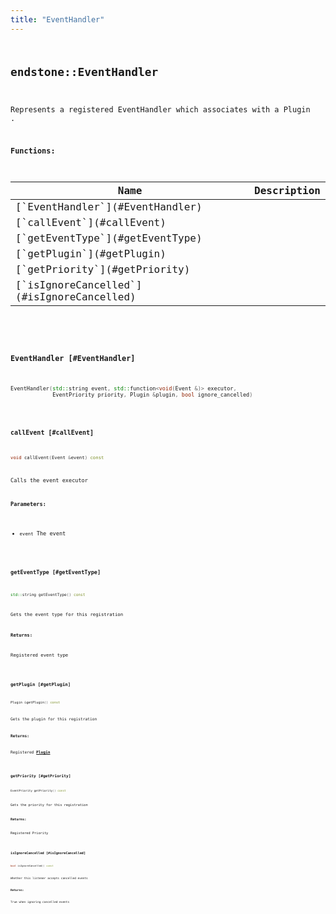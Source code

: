 ```yaml
---
title: "EventHandler"
---
```


## <code className="doc-symbol doc-symbol-class"/> endstone::EventHandler

Represents a registered EventHandler which associates with a Plugin .


















**Functions:**

<table>
<thead>
   <tr>
      <th>Name</th>
      <th>Description</th>
   </tr>
</thead>
<tbody>
<tr key="classendstone_1_1_event_handler_1a3b68b55031268b92cbbf29b9fb3695c7">
    <td>[`EventHandler`](#EventHandler)</td>
    <td></td>
</tr>
<tr key="classendstone_1_1_event_handler_1a9f180123779aa67ed32f51753a40290c">
    <td>[`callEvent`](#callEvent)</td>
    <td></td>
</tr>
<tr key="classendstone_1_1_event_handler_1aa8bc3d7f90a485cefdf0cbae3f95ffc0">
    <td>[`getEventType`](#getEventType)</td>
    <td></td>
</tr>
<tr key="classendstone_1_1_event_handler_1a6347792cee5b002974bdf1f612d015aa">
    <td>[`getPlugin`](#getPlugin)</td>
    <td></td>
</tr>
<tr key="classendstone_1_1_event_handler_1ae71bf36fa904b1810f5560cdc149b474">
    <td>[`getPriority`](#getPriority)</td>
    <td></td>
</tr>
<tr key="classendstone_1_1_event_handler_1a09736eece61298b452a850f687b9a8ff">
    <td>[`isIgnoreCancelled`](#isIgnoreCancelled)</td>
    <td></td>
</tr>
</tbody>
</table>

### <code className="doc-symbol doc-symbol-function"/> EventHandler [#EventHandler]

```cpp
EventHandler(std::string event, std::function<void(Event &)> executor,
             EventPriority priority, Plugin &plugin, bool ignore_cancelled)
```
### <code className="doc-symbol doc-symbol-function"/> callEvent [#callEvent]

```cpp
void callEvent(Event &event) const
```


Calls the event executor




**Parameters:**


* `event` The event 




        
### <code className="doc-symbol doc-symbol-function"/> getEventType [#getEventType]

```cpp
std::string getEventType() const
```


Gets the event type for this registration




**Returns:**

Registered event type 





        
### <code className="doc-symbol doc-symbol-function"/> getPlugin [#getPlugin]

```cpp
Plugin &getPlugin() const
```


Gets the plugin for this registration




**Returns:**

Registered [**Plugin**](classendstone_1_1_plugin.md) 





        
### <code className="doc-symbol doc-symbol-function"/> getPriority [#getPriority]

```cpp
EventPriority getPriority() const
```


Gets the priority for this registration




**Returns:**

Registered Priority 





        
### <code className="doc-symbol doc-symbol-function"/> isIgnoreCancelled [#isIgnoreCancelled]

```cpp
bool isIgnoreCancelled() const
```


Whether this listener accepts cancelled events




**Returns:**

True when ignoring cancelled events 





        